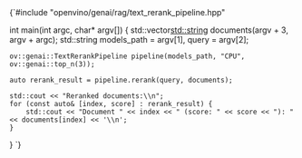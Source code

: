 
<CodeBlock language="cpp" showLineNumbers>
{`#include "openvino/genai/rag/text_rerank_pipeline.hpp"

int main(int argc, char* argv[]) {
    std::vector<std::string> documents(argv + 3, argv + argc);
    std::string models_path = argv[1], query = argv[2];
    
    ov::genai::TextRerankPipeline pipeline(models_path, "CPU", ov::genai::top_n(3));
    
    auto rerank_result = pipeline.rerank(query, documents);
    
    std::cout << "Reranked documents:\\n";
    for (const auto& [index, score] : rerank_result) {
        std::cout << "Document " << index << " (score: " << score << "): " << documents[index] << '\\n';
    }
}
`}
</CodeBlock>
